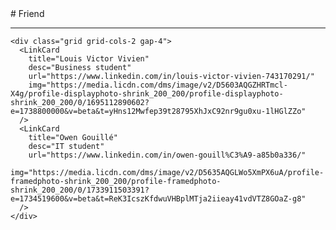 
<BaseLayout title="Friend">
  <BaseCard title="Friend">
# Friend

---

    <div class="grid grid-cols-2 gap-4">
      <LinkCard
        title="Louis Victor Vivien"
        desc="Business student"
        url="https://www.linkedin.com/in/louis-victor-vivien-743170291/"
        img="https://media.licdn.com/dms/image/v2/D5603AQGZHRTmcl-X4g/profile-displayphoto-shrink_200_200/profile-displayphoto-shrink_200_200/0/1695112890602?e=1738800000&v=beta&t=yHns12Mwfep39t28795XhJxC92nr9gu0xu-1lHGlZZo"
      />
      <LinkCard
        title="Owen Gouillé"
        desc="IT student"
        url="https://www.linkedin.com/in/owen-gouill%C3%A9-a85b0a336/"
        img="https://media.licdn.com/dms/image/v2/D5635AQGLWo5XmPX6uA/profile-framedphoto-shrink_200_200/profile-framedphoto-shrink_200_200/0/1733911503391?e=1734519600&v=beta&t=ReK3IcszKfdwuVHBplMTja2iieay41vdVTZ8GOaZ-g8"
      />
    </div>

  </BaseCard>
</BaseLayout>
